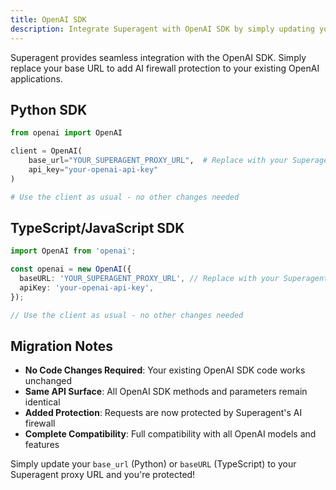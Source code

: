 ```yaml
---
title: OpenAI SDK
description: Integrate Superagent with OpenAI SDK by simply updating your base URL
---
```


Superagent provides seamless integration with the OpenAI SDK. Simply replace your base URL to add AI firewall protection to your existing OpenAI applications.

## Python SDK

```python title="Python SDK Setup"
from openai import OpenAI

client = OpenAI(
    base_url="YOUR_SUPERAGENT_PROXY_URL",  # Replace with your Superagent proxy
    api_key="your-openai-api-key"
)

# Use the client as usual - no other changes needed
```

## TypeScript/JavaScript SDK

```typescript title="TypeScript/JavaScript SDK Setup"
import OpenAI from 'openai';

const openai = new OpenAI({
  baseURL: 'YOUR_SUPERAGENT_PROXY_URL', // Replace with your Superagent proxy
  apiKey: 'your-openai-api-key',
});

// Use the client as usual - no other changes needed
```

## Migration Notes

- **No Code Changes Required**: Your existing OpenAI SDK code works unchanged
- **Same API Surface**: All OpenAI SDK methods and parameters remain identical
- **Added Protection**: Requests are now protected by Superagent's AI firewall
- **Complete Compatibility**: Full compatibility with all OpenAI models and features

Simply update your `base_url` (Python) or `baseURL` (TypeScript) to your Superagent proxy URL and you're protected!